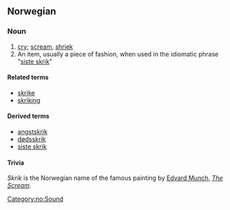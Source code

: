 ==Norwegian==

===Noun===
{{no-noun-n1}}

# [[cry]]; [[scream]], [[shriek]]
# An item, usually a piece of fashion, when used in the idiomatic phrase "[[siste skrik]]"

====Related terms====
*[[skrike]]
*[[skriking]]

====Derived terms====
*[[angstskrik]]
*[[dødsskrik]]
*[[siste skrik]]

====Trivia====
''Skrik'' is the Norwegian name of the famous painting by [[w:Edvard Munch|Edvard Munch]], ''[[w:The Scream|The Scream]]''.

[[Category:no:Sound]]